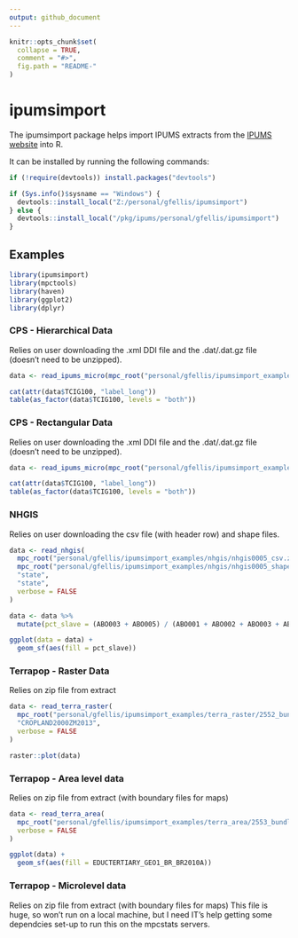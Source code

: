```yaml
---
output: github_document
---
```


<!-- README.md is generated from README.Rmd. Please edit that file -->

```r
knitr::opts_chunk$set(
  collapse = TRUE,
  comment = "#>",
  fig.path = "README-"
)
```

# ipumsimport #
The ipumsimport package helps import IPUMS extracts from the [IPUMS website](https://www.ipums.org) 
into R.

It can be installed by running the following commands:
```r
if (!require(devtools)) install.packages("devtools")

if (Sys.info()$sysname == "Windows") {
  devtools::install_local("Z:/personal/gfellis/ipumsimport")
} else {
  devtools::install_local("/pkg/ipums/personal/gfellis/ipumsimport")
}
```

## Examples ##
```r
library(ipumsimport)
library(mpctools)
library(haven)
library(ggplot2)
library(dplyr)
```

### CPS - Hierarchical Data ###
Relies on user downloading the .xml DDI file and the .dat/.dat.gz file (doesn't need to be unzipped).
```r
data <- read_ipums_micro(mpc_root("personal/gfellis/ipumsimport_examples/cps_hier/cps_00004.xml"))

cat(attr(data$TCIG100, "label_long"))
table(as_factor(data$TCIG100, levels = "both"))
```


### CPS - Rectangular Data ###
Relies on user downloading the .xml DDI file and the .dat/.dat.gz file (doesn't need to be unzipped).
```r
data <- read_ipums_micro(mpc_root("personal/gfellis/ipumsimport_examples/cps_rect/cps_00003.xml"), verbose = FALSE)

cat(attr(data$TCIG100, "label_long"))
table(as_factor(data$TCIG100, levels = "both"))
```

### NHGIS ###
Relies on user downloading the csv file (with header row) and shape files.
```r
data <- read_nhgis(
  mpc_root("personal/gfellis/ipumsimport_examples/nhgis/nhgis0005_csv.zip"),
  mpc_root("personal/gfellis/ipumsimport_examples/nhgis/nhgis0005_shape.zip"),
  "state",
  "state",
  verbose = FALSE
)

data <- data %>%
  mutate(pct_slave = (ABO003 + ABO005) / (ABO001 + ABO002 + ABO003 + ABO004 + ABO005 + ABO006))

ggplot(data = data) + 
  geom_sf(aes(fill = pct_slave))
```

### Terrapop - Raster Data ###
Relies on zip file from extract
```r
data <- read_terra_raster(
  mpc_root("personal/gfellis/ipumsimport_examples/terra_raster/2552_bundle.zip"),
  "CROPLAND2000ZM2013",
  verbose = FALSE
)

raster::plot(data)
```

### Terrapop - Area level data ###
Relies on zip file from extract (with boundary files for maps)
```r
data <- read_terra_area(
  mpc_root("personal/gfellis/ipumsimport_examples/terra_area/2553_bundle.zip"),
  verbose = FALSE
)

ggplot(data) +
  geom_sf(aes(fill = EDUCTERTIARY_GEO1_BR_BR2010A))
```

### Terrapop - Microlevel data ###
Relies on zip file from extract (with boundary files for maps)
This file is huge, so won't run on a local machine, but I need IT's help getting some
dependcies set-up to run this on the mpcstats servers.

